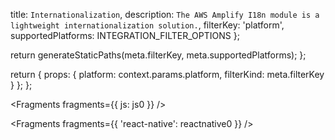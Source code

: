   title: `Internationalization`,
  description: `The AWS Amplify I18n module is a lightweight internationalization solution.`,
  filterKey: 'platform',
  supportedPlatforms: INTEGRATION_FILTER_OPTIONS
};



  return generateStaticPaths(meta.filterKey, meta.supportedPlatforms);
};

  return {
    props: {
      platform: context.params.platform,
      filterKind: meta.filterKey
    }
  };
};


<Fragments fragments={{ js: js0 }} />


<Fragments fragments={{ 'react-native': reactnative0 }} />
